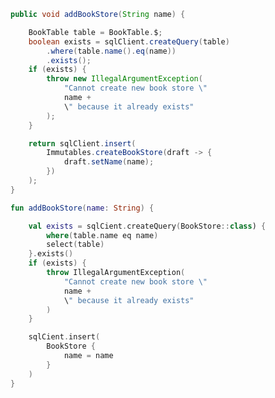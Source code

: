 
<Tabs groupId="language">
<TabItem value="java" label="Java">

```java
public void addBookStore(String name) {

    BookTable table = BookTable.$;
    boolean exists = sqlClient.createQuery(table)
        .where(table.name().eq(name))
        .exists();
    if (exists) {
        throw new IllegalArgumentException(
            "Cannot create new book store \"
            name +
            \" because it already exists"
        );
    }

    return sqlClient.insert(
        Immutables.createBookStore(draft -> {
            draft.setName(name);
        })
    );
}
```

</TabItem>
<TabItem value="kotlin" label="Kotlin">

```kotlin
fun addBookStore(name: String) {

    val exists = sqlCient.createQuery(BookStore::class) {
        where(table.name eq name)
        select(table)
    }.exists()
    if (exists) {
        throw IllegalArgumentException(
            "Cannot create new book store \"
            name +
            \" because it already exists"
        )
    }

    sqlCient.insert(
        BookStore {
            name = name
        }
    )
}
```

</TabItem>
</Tabs>
